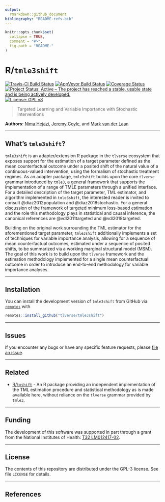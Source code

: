 ```yaml
---
output:
  rmarkdown::github_document
bibliography: "README-refs.bib"
---
```


<!-- README.md is generated from README.Rmd. Please edit that file -->

```r
knitr::opts_chunk$set(
  collapse = TRUE,
  comment = "#>",
  fig.path = "README-"
)
```

# R/`tmle3shift`

[![Travis-CI Build Status](https://travis-ci.org/tlverse/tmle3shift.svg?branch=master)](https://travis-ci.org/tlverse/tmle3shift)
[![AppVeyor Build  Status](https://ci.appveyor.com/api/projects/status/github/tlverse/tmle3shift?branch=master&svg=true)](https://ci.appveyor.com/project/nhejazi/tmle3shift)
[![Coverage Status](https://img.shields.io/codecov/c/github/tlverse/tmle3shift/master.svg)](https://codecov.io/github/tlverse/tmle3shift?branch=master)
[![Project Status: Active – The project has reached a stable, usable state and is being actively developed.](http://www.repostatus.org/badges/latest/active.svg)](http://www.repostatus.org/#active)
[![License: GPL v3](https://img.shields.io/badge/License-GPL%20v3-blue.svg)](http://www.gnu.org/licenses/gpl-3.0)

> Targeted Learning and Variable Importance with Stochastic Interventions

__Authors:__ [Nima Hejazi](https://nimahejazi.org), [Jeremy
Coyle](https://github.com/jeremyrcoyle), and [Mark van der
Laan](https://vanderlaan-lab.org)

---

## What's `tmle3shift`?

`tmle3shift` is an adapter/extension R package in the `tlverse` ecosystem that
exposes support for the estimation of a target parameter defined as the mean
counterfactual outcome under a posited shift of the natural value of a
continuous-valued intervention, using the formalism of stochastic treatment
regimes. As an adapter package, `tmle3shift` builds upon the core `tlverse`
grammar introduced by `tmle3`, a general framework that supports the
implementation of a range of TMLE parameters through a unified interface. For a
detailed description of the target parameter, TML estimator, and algorithm
implemented in `tmle3shift`, the interested reader is invited to consult
@diaz2012population and @diaz2018stochastic. For a general discussion of the
framework of targeted minimum loss-based estimation and the role this
methodology plays in statistical and causal inference, the canonical references
are @vdl2011targeted and @vdl2018targeted.

Building on the original work surrounding the TML estimator for the
aforementioned target parameter, `tmle3shift` additionally implements a set of
techniques for variable importance analysis, allowing for a sequence of mean
counterfactual outcomes, estimated under a sequence of posited shifts, to be
summarized via a working marginal structural model (MSM). The goal of this work
is to build upon the `tlverse` framework and the estimation methodology
implemented for a single mean counterfactual outcome in order to introduce an
end-to-end methodology for variable importance analyses.

---

## Installation

You can install the development version of `tmle3shift` from GitHub via
[`remotes`](https://CRAN.R-project.org/package=remotes) with

```r
remotes::install_github("tlverse/tmle3shift")
```

---

## Issues

If you encounter any bugs or have any specific feature requests, please [file an
issue](https://github.com/tlverse/tmle3shift/issues).

---

## Related

* [R/`txshift`](https://github.com/nhejazi/txshift) - An R package providing an
  independent implementation of the TML estimation procedure and
  statistical methodology as is made available here, without reliance on the
  `tlverse` grammar provided by `tmle3`.

---

## Funding

The development of this software was supported in part through a grant from the
National Institutes of Health: [T32
LM012417-02](https://projectreporter.nih.gov/project_info_description.cfm?aid=9248418&icde=37849831&ddparam=&ddvalue=&ddsub=&cr=1&csb=default&cs=ASC&pball=).

---

## License

The contents of this repository are distributed under the GPL-3 license. See
file `LICENSE` for details.

---

## References

